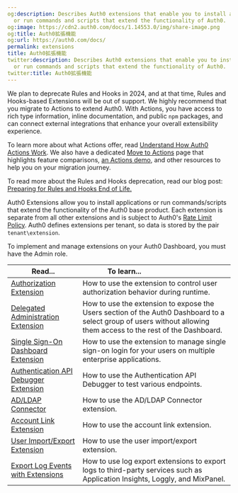 ```yaml
---
og:description: Describes Auth0 extensions that enable you to install applications
  or run commands and scripts that extend the functionality of Auth0.
og:image: https://cdn2.auth0.com/docs/1.14553.0/img/share-image.png
og:title: Auth0拡張機能
og:url: https://auth0.com/docs/
permalink: extensions
title: Auth0拡張機能
twitter:description: Describes Auth0 extensions that enable you to install applications
  or run commands and scripts that extend the functionality of Auth0.
twitter:title: Auth0拡張機能
---
```


<Warning>

We plan to deprecate Rules and Hooks in 2024, and at that time, Rules and Hooks-based Extensions will be out of support. We highly recommend that you migrate to Actions to extend Auth0. With Actions, you have access to rich type information, inline documentation, and public `npm` packages, and can connect external integrations that enhance your overall extensibility experience.

To learn more about what Actions offer, read [Understand How Auth0 Actions Work](/docs/customize/actions/actions-overview). We also have a dedicated [Move to Actions](https://auth0.com/extensibility/movetoactions) page that highlights feature comparisons, [an Actions demo](https://www.youtube.com/watch?v=UesFSY1klrI), and other resources to help you on your migration journey.

To read more about the Rules and Hooks deprecation, read our blog post: [Preparing for Rules and Hooks End of Life.](https://auth0.com/blog/preparing-for-rules-and-hooks-end-of-life/)

</Warning>

Auth0 Extensions allow you to install applications or run commands/scripts that extend the functionality of the Auth0 base product. Each extension is separate from all other extensions and is subject to Auth0's [Rate Limit Policy](/docs/troubleshoot/customer-support/operational-policies/rate-limit-policy). Auth0 defines extensions per tenant, so data is stored by the pair `tenant\extension`.

<Callout icon="file-lines" color="#0EA5E9" iconType="regular">

To implement and manage extensions on your Auth0 Dashboard, you must have the Admin role.

</Callout>

<table class="table"><thead>
<tr>
<th><strong>Read...</strong></th>
<th><strong>To learn...</strong>                                </th>
</tr>
</thead>
<tbody>
<tr>
<td><a href="/docs/customize/extensions/authorization-extension">Authorization Extension</a></td>
<td>How to use the extension to control user authorization behavior during runtime.</td>
</tr>
<tr>
<td><a href="/docs/customize/extensions/delegated-administration-extension">Delegated Administration Extension</a></td>
<td>How to use the extension to expose the Users section of the Auth0 Dashboard to a select group of users without allowing them access to the rest of the Dashboard.</td>
</tr>
<tr>
<td><a href="/docs/customize/extensions/single-sign-on-dashboard-extension">Single Sign-On Dashboard Extension</a></td>
<td>How to use the extension to manage single sign-on login for your users on multiple enterprise applications.</td>
</tr>
<tr>
<td><a href="/docs/customize/extensions/authentication-api-debugger-extension">Authentication API Debugger Extension</a></td>
<td>How to use the Authentication API Debugger to test various endpoints.</td>
</tr>
<tr>
<td><a href="/docs/authenticate/identity-providers/enterprise-identity-providers/active-directory-ldap/ad-ldap-connector">AD/LDAP Connector</a></td>
<td>How to use the AD/LDAP Connector extension.</td>
</tr>
<tr>
<td><a href="/docs/customize/extensions/account-link-extension">Account Link Extension</a></td>
<td>How to use the account link extension.</td>
</tr>
<tr>
<td><a href="/docs/customize/extensions/user-import-export-extension">User Import/Export Extension</a></td>
<td>How to use the user import/export extension.</td>
</tr>
<tr>
<td><a href="/docs/customize/log-streams/custom-log-streams">Export Log Events with Extensions</a></td>
<td>How to use log export extensions to export logs to third-party services such as Application Insights, Loggly, and MixPanel.</td>
</tr>
</tbody>
</table>
